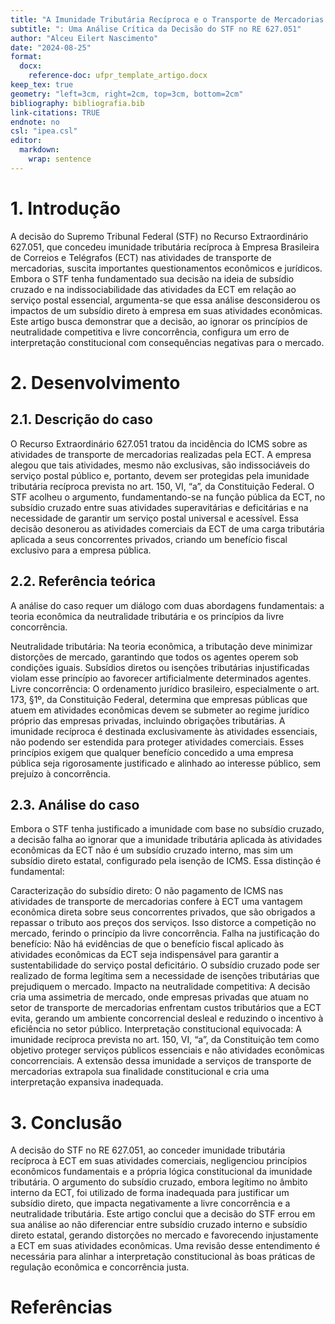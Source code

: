 ```yaml
---
title: "A Imunidade Tributária Recíproca e o Transporte de Mercadorias pela ECT"
subtitle: ": Uma Análise Crítica da Decisão do STF no RE 627.051"
author: "Alceu Eilert Nascimento"
date: "2024-08-25"
format:
  docx:
    reference-doc: ufpr_template_artigo.docx
keep_tex: true
geometry: "left=3cm, right=2cm, top=3cm, bottom=2cm"
bibliography: bibliografia.bib
link-citations: TRUE
endnote: no
csl: "ipea.csl"
editor: 
  markdown: 
    wrap: sentence
---
```


# 1. Introdução

A decisão do Supremo Tribunal Federal (STF) no Recurso Extraordinário 627.051, que concedeu imunidade tributária recíproca à Empresa Brasileira de Correios e Telégrafos (ECT) nas atividades de transporte de mercadorias, suscita importantes questionamentos econômicos e jurídicos.
Embora o STF tenha fundamentado sua decisão na ideia de subsídio cruzado e na indissociabilidade das atividades da ECT em relação ao serviço postal essencial, argumenta-se que essa análise desconsiderou os impactos de um subsídio direto à empresa em suas atividades econômicas.
Este artigo busca demonstrar que a decisão, ao ignorar os princípios de neutralidade competitiva e livre concorrência, configura um erro de interpretação constitucional com consequências negativas para o mercado.

# 2. Desenvolvimento

## 2.1. Descrição do caso

O Recurso Extraordinário 627.051 tratou da incidência do ICMS sobre as atividades de transporte de mercadorias realizadas pela ECT.
A empresa alegou que tais atividades, mesmo não exclusivas, são indissociáveis do serviço postal público e, portanto, devem ser protegidas pela imunidade tributária recíproca prevista no art. 150, VI, "a", da Constituição Federal.
O STF acolheu o argumento, fundamentando-se na função pública da ECT, no subsídio cruzado entre suas atividades superavitárias e deficitárias e na necessidade de garantir um serviço postal universal e acessível.
Essa decisão desonerou as atividades comerciais da ECT de uma carga tributária aplicada a seus concorrentes privados, criando um benefício fiscal exclusivo para a empresa pública.

## 2.2. Referência teórica

A análise do caso requer um diálogo com duas abordagens fundamentais: a teoria econômica da neutralidade tributária e os princípios da livre concorrência.

Neutralidade tributária: Na teoria econômica, a tributação deve minimizar distorções de mercado, garantindo que todos os agentes operem sob condições iguais.
Subsídios diretos ou isenções tributárias injustificadas violam esse princípio ao favorecer artificialmente determinados agentes.
Livre concorrência: O ordenamento jurídico brasileiro, especialmente o art. 173, §1º, da Constituição Federal, determina que empresas públicas que atuem em atividades econômicas devem se submeter ao regime jurídico próprio das empresas privadas, incluindo obrigações tributárias.
A imunidade recíproca é destinada exclusivamente às atividades essenciais, não podendo ser estendida para proteger atividades comerciais.
Esses princípios exigem que qualquer benefício concedido a uma empresa pública seja rigorosamente justificado e alinhado ao interesse público, sem prejuízo à concorrência.

## 2.3. Análise do caso

Embora o STF tenha justificado a imunidade com base no subsídio cruzado, a decisão falha ao ignorar que a imunidade tributária aplicada às atividades econômicas da ECT não é um subsídio cruzado interno, mas sim um subsídio direto estatal, configurado pela isenção de ICMS.
Essa distinção é fundamental:

Caracterização do subsídio direto: O não pagamento de ICMS nas atividades de transporte de mercadorias confere à ECT uma vantagem econômica direta sobre seus concorrentes privados, que são obrigados a repassar o tributo aos preços dos serviços.
Isso distorce a competição no mercado, ferindo o princípio da livre concorrência.
Falha na justificação do benefício: Não há evidências de que o benefício fiscal aplicado às atividades econômicas da ECT seja indispensável para garantir a sustentabilidade do serviço postal deficitário.
O subsídio cruzado pode ser realizado de forma legítima sem a necessidade de isenções tributárias que prejudiquem o mercado.
Impacto na neutralidade competitiva: A decisão cria uma assimetria de mercado, onde empresas privadas que atuam no setor de transporte de mercadorias enfrentam custos tributários que a ECT evita, gerando um ambiente concorrencial desleal e reduzindo o incentivo à eficiência no setor público.
Interpretação constitucional equivocada: A imunidade recíproca prevista no art. 150, VI, "a", da Constituição tem como objetivo proteger serviços públicos essenciais e não atividades econômicas concorrenciais.
A extensão dessa imunidade a serviços de transporte de mercadorias extrapola sua finalidade constitucional e cria uma interpretação expansiva inadequada.

# 3. Conclusão

A decisão do STF no RE 627.051, ao conceder imunidade tributária recíproca à ECT em suas atividades comerciais, negligenciou princípios econômicos fundamentais e a própria lógica constitucional da imunidade tributária.
O argumento do subsídio cruzado, embora legítimo no âmbito interno da ECT, foi utilizado de forma inadequada para justificar um subsídio direto, que impacta negativamente a livre concorrência e a neutralidade tributária.
Este artigo conclui que a decisão do STF errou em sua análise ao não diferenciar entre subsídio cruzado interno e subsídio direto estatal, gerando distorções no mercado e favorecendo injustamente a ECT em suas atividades econômicas.
Uma revisão desse entendimento é necessária para alinhar a interpretação constitucional às boas práticas de regulação econômica e concorrência justa.

# Referências
